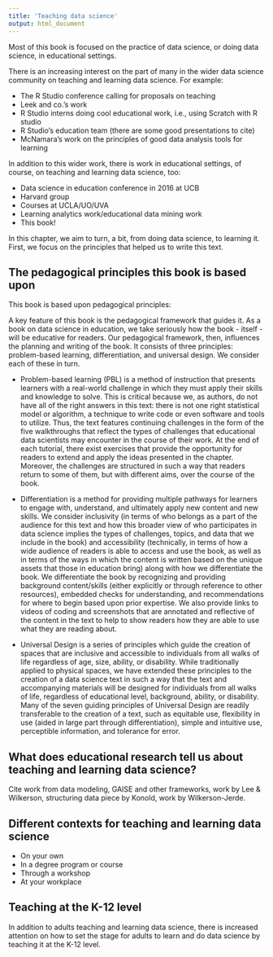 ```yaml
---
title: 'Teaching data science'
output: html_document
---
```


Most of this book is focused on the practice of data science, or doing data science, in educational settings. 

There is an increasing interest on the part of many in the wider data science community on teaching and learning data science. For example:

* The R Studio conference calling for proposals on teaching
* Leek and co.'s work
* R Studio interns doing cool educational work, i.e., using Scratch with R studio
* R Studio's education team (there are some good presentations to cite)
* McNamara's work on the principles of good data analysis tools for learning

In addition to this wider work, there is work in educational settings, of course, on teaching and learning data science, too:

* Data science in education conference in 2016 at UCB 
* Harvard group 
* Courses at UCLA/UO/UVA
* Learning analytics work/educational data mining work
* This book!

In this chapter, we aim to turn, a bit, from doing data science, to learning it. First, we focus on the principles that helped us to write this text. 

## The pedagogical principles this book is based upon

This book is based upon pedagogical principles:

<!-- DO WE INCLUDE THESE AT THE BEGINNING/IN A PROLOGUE? -->

A key feature of this book is the pedagogical framework that guides it. As a book on data science in education, we take seriously how the book - itself - will be educative for readers. Our pedagogical framework, then, influences the planning and writing of the book. It consists of three principles: problem-based learning, differentiation, and universal design. We consider each of these in turn.

* Problem-based learning (PBL) is a method of instruction that presents learners with a real-world challenge in which they must apply their skills and knowledge to solve. This is critical because we, as authors, do not have all of the right answers in this text: there is not one right statistical model or algorithm, a technique to write code or even software and tools to utilize. Thus, the text features continuing challenges in the form of the five walkthroughs that reflect the types of challenges that educational data scientists may encounter in the course of their work. At the end of each tutorial, there exist exercises that provide the opportunity for readers to extend and apply the ideas presented in the chapter. Moreover, the challenges are structured in such a way that readers return to some of them, but with different aims, over the course of the book.

* Differentiation is a method for providing multiple pathways for learners to engage with, understand, and ultimately apply new content and new skills. We consider inclusivity (in terms of who belongs as a part of the audience for this text and how this broader view of who participates in data science implies the types of challenges, topics, and data that we include in the book) and accessibility (technically, in terms of how a wide audience of readers is able to access and use the book, as well as in terms of the ways in which the content is written based on the unique assets that those in education bring) along with how we differentiate the book. We differentiate the book by recognizing and providing background content/skills (either explicitly or through reference to other resources), embedded checks for understanding, and recommendations for where to begin based upon prior expertise. We also provide links to videos of coding and screenshots that are annotated and reflective of the content in the text to help to show readers how they are able to use what they are reading about.

 * Universal Design is a series of principles which guide the creation of spaces that are inclusive and accessible to individuals from all walks of life regardless of age, size, ability, or disability. While traditionally applied to physical spaces, we have extended these principles to the creation of a data science text in such a way that the text and accompanying materials will be designed for individuals from all walks of life, regardless of educational level, background, ability, or disability. Many of the seven guiding principles of Universal Design are readily transferable to the creation of a text, such as equitable use, flexibility in use (aided in large part through differentiation), simple and intuitive use, perceptible information, and tolerance for error.

## What does educational research tell us about teaching and learning data science?

Cite work from data modeling, GAISE and other frameworks, work by Lee & Wilkerson, structuring data piece by Konold, work by Wilkerson-Jerde.

## Different contexts for teaching and learning data science

<!-- Maybe discuss affordances and constraints of each of these -->

* On your own
* In a degree program or course
* Through a workshop
* At your workplace

## Teaching at the K-12 level

In addition to adults teaching and learning data science, there is increased attention on how to set the stage for adults to learn and do data science by teaching it at the K-12 level.

<!-- What are some considerations for teaching it at this level? -->
